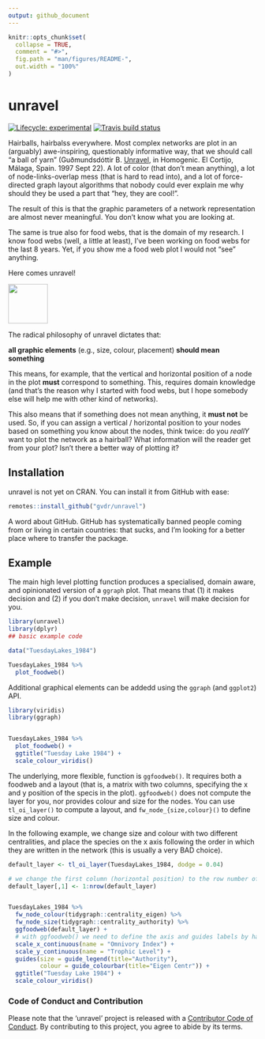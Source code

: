 ```yaml
---
output: github_document
---
```


```r
knitr::opts_chunk$set(
  collapse = TRUE,
  comment = "#>",
  fig.path = "man/figures/README-",
  out.width = "100%"
)
```
# unravel

<!-- badges: start -->
[![Lifecycle: experimental](https://img.shields.io/badge/lifecycle-experimental-orange.svg)](https://www.tidyverse.org/lifecycle/#experimental)
[![Travis build status](https://travis-ci.org/gvdr/unravel.svg?branch=master)](https://travis-ci.org/gvdr/unravel)
<!-- badges: end -->

Hairballs, hairbalss everywhere. Most complex networks are plot in an (arguably) awe-inspiring, questionably informative way, that we should call "a ball of yarn" (Guðmundsdóttir B. [Unravel](https://invidio.us/watch?v=WgBbJKiRxmc), in Homogenic. El Cortijo, Málaga, Spain. 1997 Sept 22). A lot of color (that don't mean anything), a lot of node-links-overlap mess (that is hard to read into), and a lot of force-directed graph layout algorithms that nobody could ever explain me why should they be used a part that "hey, they are cool!".

The result of this is that the graphic parameters of a network representation are almost never meaningful. You don't know what you are looking at.

The same is true also for food webs, that is the domain of my research. I know food webs (well, a little at least), I've been working on food webs for the last 8 years. Yet, if you show me a food web plot I would not "see" anything.

Here comes unravel!

<img src="man/figures/README-logo.png" height="80">

The radical philosophy of unravel dictates that:

**all graphic elements** (e.g., size, colour, placement) **should mean something**

This means, for example, that the vertical and horizontal position of a node in the plot **must** correspond to something. This, requires domain knowledge (and that's the reason why I started with food webs, but I hope somebody else will help me with other kind of networks).

This also means that if something does not mean anything, it **must not** be used. So, if you can assign a vertical / horizontal position to your nodes based on something you know about the nodes, think twice: do you *reallY* want to plot the network as a hairball? What information will the reader get from your plot? Isn't there a better way of plotting it?

## Installation

unravel is not yet on CRAN. You can install it from GitHub with ease:

```r
remotes::install_github("gvdr/unravel")
```

A word about GitHub. GitHub has systematically banned people coming from or living in certain countries: that sucks, and I'm looking for a better place where to transfer the package.

## Example

The main high level plotting function produces a specialised, domain aware, and opinionated version of a `ggraph` plot. That means that (1) it makes decision and (2) if you don't make decision, `unravel` will make decision for you.

```r
library(unravel)
library(dplyr)
## basic example code

data("TuesdayLakes_1984")

TuesdayLakes_1984 %>%
  plot_foodweb()
```

Additional graphical elements can be addedd using the `ggraph` (and `ggplot2`) API.

```r
library(viridis)
library(ggraph)


TuesdayLakes_1984 %>%
  plot_foodweb() +
  ggtitle("Tuesday Lake 1984") +
  scale_colour_viridis()
```

The underlying, more flexible, function is `ggfoodweb()`. It requires both a foodweb and a layout (that is, a matrix with two columns, specifying the x and y position of the specis in the plot). `ggfoodweb()` does not compute the layer for you, nor provides colour and size for the nodes. You can use `tl_oi_layer()` to compute a layout, and `fw_node_{size,colour}()` to define size and colour.

In the following example, we change size and colour with two different centralities, and place the species on the x axis following the order in which they are written in the network (this is usually a very BAD choice).

```r
default_layer <- tl_oi_layer(TuesdayLakes_1984, dodge = 0.04)

# we change the first column (horizontal position) to the row number of species
default_layer[,1] <- 1:nrow(default_layer) 


TuesdayLakes_1984 %>%
  fw_node_colour(tidygraph::centrality_eigen) %>%
  fw_node_size(tidygraph::centrality_authority) %>%
  ggfoodweb(default_layer) +
  # with ggfoodweb() we need to define the axis and guides labels by hand
  scale_x_continuous(name = "Omnivory Index") +
  scale_y_continuous(name = "Trophic Level") +
  guides(size = guide_legend(title="Authority"),
         colour = guide_colourbar(title="Eigen Centr")) +
  ggtitle("Tuesday Lake 1984") +
  scale_colour_viridis()
```

### Code of Conduct and Contribution

Please note that the 'unravel' project is released with a
[Contributor Code of Conduct](CODE_OF_CONDUCT.md).
By contributing to this project, you agree to abide by its terms.

